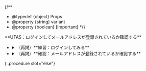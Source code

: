 
{/**
  * @typedef {object} Props
  * @property {string} variant
  * @property {boolean} [important]
  */}

<If cond={props.important}>
  **UTAS：ログインしてメールアドレスが登録されているか確認する**
  <LoginAndConfirmEmail variant={props.variant} support={props.variant === "oc"} />

  - <details>
      <summary>（再掲）**練習：ログインしてみる**</summary>
      <Login variant={props.variant} support={props.variant === "oc"} />
    </details>
  - <details>
      <summary>（再掲）**確認：メールアドレスが登録されているか確認する**</summary>
      <ConfirmEmail support={props.variant === "oc"} />
    </details>
  {:.procedure slot="else"}
</If>
